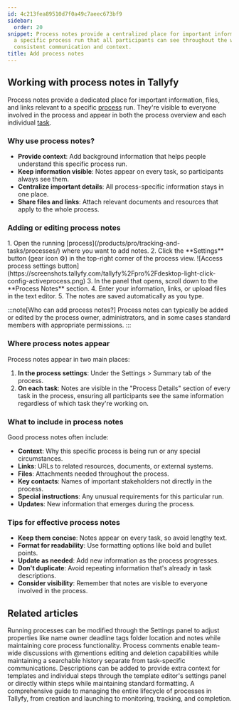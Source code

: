 ```yaml
---
id: 4c213fea89510d7f0a49c7aeec673bf9
sidebar:
  order: 20
snippet: Process notes provide a centralized place for important information about
  a specific process run that all participants can see throughout the workflow ensuring
  consistent communication and context.
title: Add process notes
---
```



## Working with process notes in Tallyfy

Process notes provide a dedicated place for important information, files, and links relevant to a specific [process](/products/pro/tracking-and-tasks/processes/) run. They're visible to everyone involved in the process and appear in both the process overview and each individual [task](/products/pro/tracking-and-tasks/tasks/).

### Why use process notes?

- **Provide context**: Add background information that helps people understand this specific process run.
- **Keep information visible**: Notes appear on every task, so participants always see them.
- **Centralize important details**: All process-specific information stays in one place.
- **Share files and links**: Attach relevant documents and resources that apply to the whole process.

### Adding or editing process notes

<Steps>
1. Open the running [process](/products/pro/tracking-and-tasks/processes/) where you want to add notes.
2. Click the **Settings** button (gear icon ⚙️) in the top-right corner of the process view.
   ![Access process settings button](https://screenshots.tallyfy.com/tallyfy%2Fpro%2Fdesktop-light-click-config-activeprocess.png)
3. In the panel that opens, scroll down to the **Process Notes** section.
4. Enter your information, links, or upload files in the text editor.
5. The notes are saved automatically as you type.
</Steps>

:::note[Who can add process notes?]
Process notes can typically be added or edited by the process owner, administrators, and in some cases standard members with appropriate permissions.
:::

### Where process notes appear

Process notes appear in two main places:

1. **In the process settings**: Under the Settings > Summary tab of the process.
2. **On each task**: Notes are visible in the "Process Details" section of every task in the process, ensuring all participants see the same information regardless of which task they're working on.

### What to include in process notes

Good process notes often include:

- **Context**: Why this specific process is being run or any special circumstances.
- **Links**: URLs to related resources, documents, or external systems.
- **Files**: Attachments needed throughout the process.
- **Key contacts**: Names of important stakeholders not directly in the process.
- **Special instructions**: Any unusual requirements for this particular run.
- **Updates**: New information that emerges during the process.

### Tips for effective process notes

- **Keep them concise**: Notes appear on every task, so avoid lengthy text.
- **Format for readability**: Use formatting options like bold and bullet points.
- **Update as needed**: Add new information as the process progresses.
- **Don't duplicate**: Avoid repeating information that's already in task descriptions.
- **Consider visibility**: Remember that notes are visible to everyone involved in the process.


## Related articles
<CardGrid>
<LinkTitleCard header="<b>Edit Processes > Edit tasks and process properties</b>" href="/products/pro/tracking-and-tasks/processes/edit-processes/how-can-i-edit-tasks-and-processes-in-tallyfy/" > Running processes can be modified through the Settings panel to adjust properties like name owner deadline tags folder location and notes while maintaining core process functionality. </LinkTitleCard>
<LinkTitleCard header="<b>Processes > Commenting processes</b>" href="/products/pro/tracking-and-tasks/processes/how-can-i-manage-comments-in-tallyfy/" > Process comments enable team-wide discussions with @mentions editing and deletion capabilities while maintaining a searchable history separate from task-specific communications. </LinkTitleCard>
<LinkTitleCard header="<b>Edit Templates > Add a description to a template</b>" href="/products/pro/documenting/templates/edit-templates/add-description/" > Descriptions can be added to provide extra context for templates and individual steps through the template editor's settings panel or directly within steps while maintaining standard formatting. </LinkTitleCard>
<LinkTitleCard header="<b>Processes > Managing the complete process lifecycle</b>" href="/products/pro/tracking-and-tasks/processes/process-lifecycle-management/" > A comprehensive guide to managing the entire lifecycle of processes in Tallyfy, from creation and launching to monitoring, tracking, and completion. </LinkTitleCard>
</CardGrid>